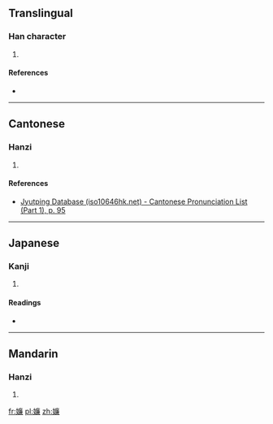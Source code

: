 ==Translingual==

===Han character===
{{Han char|rn=38|rad=女|as=13|sn=16|four=4043<sub>7</sub>|canj=女戈廿金 (VITC)|ids=⿰[[女]][[廉]]}}

# {{defn|Han|sort=女13}}

====References====
* {{Han ref|kx=0272.150|dkj=06780|dj=0540.150|hdz=21085.020|uh=5B1A|ud=23322|bh=E95A|bd=59738}}

----

==Cantonese==

===Hanzi===
{{yue-hanzi|jyut=[[lim5]]|y=lim5}}

# {{defn|lang=yue|sort=女13}}

====References====
* [http://www.iso10646hk.net/jp/document/download.jsp Jyutping Database (iso10646hk.net) - Cantonese Pronunciation List (Part 1), p. 95]

----

==Japanese==

===Kanji===
{{ja-kanji|grade=|rs=女13}}

# {{defn|lang=ja|sort=女13}}

====Readings====
* {{ja-readings|on=[[れん]] (ren)|kun=}}

----

==Mandarin==

===Hanzi===
{{cmn-hanzi|pin=[[liǎn]] ([[lian3]])|wg=lien<sup>3</sup>}}

# {{defn|lang=cmn|sort=女13}}

[[fr:嬚]]
[[pl:嬚]]
[[zh:嬚]]